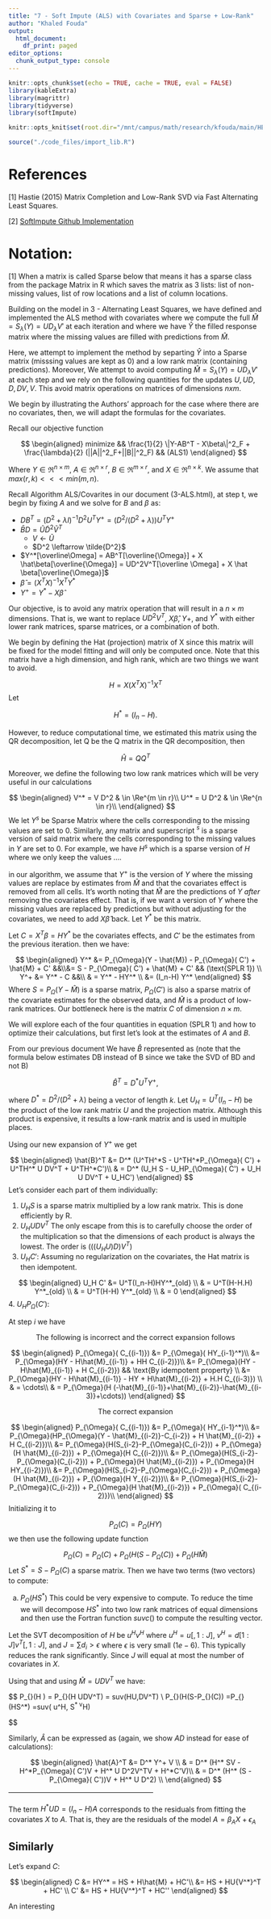 ```yaml
---
title: "7 - Soft Impute (ALS) with Covariates and Sparse + Low-Rank"
author: "Khaled Fouda"
output:
  html_document:
    df_print: paged
editor_options:
  chunk_output_type: console
---
```




```r
knitr::opts_chunk$set(echo = TRUE, cache = TRUE, eval = FALSE)
library(kableExtra)
library(magrittr)
library(tidyverse)
library(softImpute)

knitr::opts_knit$set(root.dir="/mnt/campus/math/research/kfouda/main/HEC/Youssef/HEC_MAO_COOP/")
```


```r
source("./code_files/import_lib.R")
```

# References

[1] Hastie (2015) Matrix Completion and Low-Rank SVD via Fast Alternating Least Squares.

[2] [SoftImpute Github Implementation](https://github.com/cran/softImpute/tree/b497771beea6c466266082524a9b0c91b98126a7)


# Notation:

[1] When a matrix is called Sparse below that means it has a sparse class from the package Matrix in R which saves the matrix as 3 lists: list of non-missing values, list of row locations and a list of column locations.

Building on the model in 3 - Alternating Least Squares, we have defined and implemented the ALS method with covariates where we compute the full $\hat{M}=S_\lambda(Y)=UD_\lambda V'$ at each iteration and where we have $\hat{Y}$ the filled response matrix where the missing values are filled with predictions from $\hat{M}$. 

Here, we attempt to implement the method by separting $\hat{Y}$ into a Sparse matrix  (misssing values are kept as 0) and a low rank matrix (containing predictions). Moreover, We attempt to avoid computing $\hat{M}=S_\lambda(Y)=UD_\lambda V'$ at each step and we rely on the following quantities for the updates $U, UD,D,DV,V$. This avoid matrix operations on matrices of dimensions $nxm$. 


We begin by illustrating the Authors' approach for the case where there are no covariates, then, we will adapt the formulas for the covariates. 


Recall our objective function

$$
\begin{aligned}
minimize && \frac{1}{2} \|Y-AB^T - X\beta\|^2_F + \frac{\lambda}{2} (||A||^2_F+||B||^2_F)  && (ALS1)
\end{aligned}
$$


Where $Y \in \Re^{n\times m}$, $A \in \Re^{n\times r}$, $B \in \Re^{m \times r},$ and $X \in \Re^{n\times k}$.
We assume that $max(r,k) <<< min(m,n)$. 

Recall Algorithm ALS/Covarites in our document (3-ALS.html), at step t,  we begin by fixing $A$ and we solve for $B$ and $\beta$ as:
  
   -  $DB^T = (D^2 + \lambda I)^{-1}D^2U^TY^+ = (D^2/(D^2+\lambda))U^TY^+$
   -  $\bar{B}D = \tilde{U}\tilde{D}^2\tilde{V}^T$
      -  $V \leftarrow \tilde{U}$
      -  $D^2 \leftarrow \tilde{D^2}$
   - $Y^*[\overline\Omega] = AB^T[\overline{\Omega}] + X \hat\beta[\overline{\Omega}] = UD^2V^T[\overline \Omega] + X \hat \beta[\overline{\Omega}]$
   - $\hat{\beta} = (X^TX)^{-1} X^T Y^*$
   -  $Y^+= Y^* - X \hat \beta$
   
   
Our objective, is to avoid any matrix operation that will result in a $n\times m$ dimensions. That is, we want to replace $UD^2V^T$, $X\hat\beta$, $Y+$, and $Y^*$ with either lower rank matrices, sparse matrices, or a combination of both.

We begin by defining the Hat (projection) matrix of X since this matrix will be fixed for the model fitting and will only be computed once. Note that this matrix have a high dimension, and high rank, which are two things we want to avoid. 

$$
H = X (X^TX)^{-1} X^T
$$
Let 

$$
H^* = (I_n-H).
$$

However, to reduce computational time, we estimated this matrix using the QR decomposition,
let Q be the Q matrix in the QR decomposition, then

$$
 \hat{H} = Q Q^T
$$

Moreover, we define the following two low rank matrices which will be very useful in our calculations

$$
\begin{aligned}
V^* = V D^2  & \in \Re^{m \in r}\\
U^* = U D^2  & \in \Re^{n \in r}\\
\end{aligned}
$$
We let $Y^s$ be Sparse Matrix where the cells corresponding to the missing values are set to 0. Similarly, any matrix and superscript $^s$ is a sparse version of said matrix where the cells corresponding to the missing values in $Y$ are set to 0. For example, we have $H^s$ which is a sparse version of $H$ where we only keep the values ....


in our algorithm, we assume that $Y^+$ is the version of $Y$ where the missing values are replace by estimates from $\hat{M}$ and that the covariates effect is removed from all cells. 
It's worth noting that $\hat{M}$ are the predictions of $Y$ *after* removing the covariates effect. That is, if we want a version of $Y$ where the missing values are replaced by predictions but without adjusting for the covariates, we need to add $X\hat\beta$ back. Let $Y^*$ be this matrix.

Let $C = X^T\beta=HY^*$ be the covariates effects, and $C'$ be the estimates from the previous iteration.
then we have: 


$$
\begin{aligned}
Y^* &= P_{\Omega}(Y - \hat{M}) - P_{\Omega}( C') + \hat{M} + C' &&\\&= S  - P_{\Omega}( C') + \hat{M} + C' && (\text{SPLR 1}) \\
Y^+ &= Y^* - C &&\\
& = Y^* - HY^* \\
&= (I_n-H) Y^*
\end{aligned}
$$
Where $S = P_{\Omega}(Y - \hat{M})$ is a sparse matrix, $P_{\Omega}( C')$ is also a sparse matrix of the covariate estimates for the observed data, and $\hat{M}$ is a product of low-rank matrices. Our bottleneck here is the matrix $C$ of dimension $n \times m$.

We will explore each of the four quantities in equation (SPLR 1) and how to optimize their calculations, but first let's look at the estimates of $A$ and $B$.


From our previous document We have $\hat{B}$ represented as (note that the formula below estimates DB instead of B since we take the SVD of BD and not B)



$$
\hat{B}^T = D^* U^T Y^+,
$$

where $D^* = D^2/(D^2+\lambda)$ being a vector of length $k$. 
Let $U_H = U^T(I_n-H)$ be the product of the low rank matrix $U$ and the projection matrix. Although this product is expensive, it results a low-rank matrix and is used in multiple places.

Using our new expansion of $Y^+$ we get


$$
\begin{aligned}
\hat{B}^T &= D^* (U^TH^*S - U^TH^*P_{\Omega}( C') + U^TH^* U DV^T + U^TH^*C')\\
& = D^* (U_H S - U_HP_{\Omega}( C') + U_H U DV^T + U_HC')
\end{aligned}
$$
Let's consider each part of them individually:

1. $U_H S$ is a sparse matrix multiplied by a low rank matrix. This is done efficiently by R.
2. $U_H U DV^T$ The only escape from this is to carefully choose the order of the multiplication so that the dimensions of each product is always the lowest. The order is $(((U_H U) D)V^T)$
3. $U_H C'$: Assuming no regularization on the covariates, the Hat matrix is then idempotent.

$$
\begin{aligned}
U_H C' &= U^T(I_n-H)HY^*_{old} \\
& = U^T(H-H.H) Y^*_{old} \\
& = U^T(H-H) Y^*_{old} \\
& = 0
\end{aligned}
$$
4. $U_H P_{\Omega}( C')$:

At step $i$ we have

<p style="text-align: center;"> The following is incorrect and the correct expansion follows </p> 

$$
\begin{aligned}
P_{\Omega}( C_{(i-1)}) &= P_{\Omega}( HY_{i-1}^*)\\
&= P_{\Omega}(HY - H\hat{M}_{(i-1)} + HH C_{(i-2)})\\
&= P_{\Omega}(HY - H\hat{M}_{(i-1)} + H C_{(i-2)}) && \text{By idempotent property} \\
&= P_{\Omega}(HY - H\hat{M}_{(i-1)} - HY + H\hat{M}_{(i-2)} + H.H C_{(i-3)}) \\
& = \cdots\\
& = P_{\Omega}(H (-\hat{M}_{(i-1)}+\hat{M}_{(i-2)}-\hat{M}_{(i-3)}+\cdots))
\end{aligned}
$$

<p style="text-align: center;"> The correct expansion </p>


$$
\begin{aligned}
P_{\Omega}( C_{(i-1)}) &= P_{\Omega}( HY_{i-1}^*)\\
&= P_{\Omega}(HP_{\Omega}(Y - \hat{M}_{(i-2)}-C_{i-2}) + H \hat{M}_{(i-2)} + H C_{(i-2)})\\
&= P_{\Omega}(H(S_{i-2}-P_{\Omega}(C_{i-2})) + P_{\Omega}(H \hat{M}_{(i-2)}) + P_{\Omega}(H C_{(i-2)})\\
&= P_{\Omega}(H(S_{i-2}-P_{\Omega}(C_{i-2})) + P_{\Omega}(H \hat{M}_{(i-2)}) + P_{\Omega}(H HY_{(i-2)})\\
&= P_{\Omega}(H(S_{i-2}-P_{\Omega}(C_{i-2})) + P_{\Omega}(H \hat{M}_{(i-2)}) + P_{\Omega}(H Y_{(i-2)})\\
&= P_{\Omega}(H(S_{i-2}-P_{\Omega}(C_{i-2})) + P_{\Omega}(H \hat{M}_{(i-2)}) + P_{\Omega}( C_{(i-2)})\\
\end{aligned}
$$
Initializing it to

$$
P_{\Omega}( C)=P_{\Omega}(HY)
$$
we then use the following update function

$$
P_{\Omega}( C)=P_{\Omega}( C) +  P_{\Omega}(H(S-P_{\Omega}(C)) + P_{\Omega}(H \hat{M})  
$$
Let $S^* = S-P_{\Omega}( C)$ a sparse matrix. Then we have two terms (two vectors) to compute:

a. $P_{\Omega}(HS^*)$ This could be very expensive to compute. To reduce the time we will decompose $HS^*$ into two low rank matrices of equal dimensions and then use the Fortran function $suvc()$ to compute the resulting vector.

Let the SVT decomposition of $H$ be $u^Hv^H$ where $u^H=u[,1:J]$, $v^H=d[1:J]v^T[,1:J]$, and $J=\sum d_i>\epsilon$ where $\epsilon$ is very small ($1e-6$). This typically  reduces the rank significantly. Since $J$ will equal at most the number of covariates in $X$. 

Using that and using $\hat{M} = UDV^T$ we have:

$$
  P_{\Omega}(H \hat{M}) = P_{\Omega}(H UDV^T) = suv(HU,DV^T)   \\
  P_{\Omega}(H(S-P_{\Omega}(C)) =P_{\Omega}(HS^*) =suv( u^H, S^* v^H)

$$


Similarly, $\hat{A}$ can be expressed as (again, we show $AD$ instead for ease of calculations):


$$
\begin{aligned}
\hat{A}^T &= D^* Y^+ V \\
& = D^* (H^* SV - H^*P_{\Omega}( C')V + H^* U D^2V^TV + H^*C'V)\\
& = D^* (H^* (S -P_{\Omega}( C'))V + H^* U D^2) \\
\end{aligned}
$$
--------------------------------------------------------------

The term $H^*UD = (I_n-H)A$ corresponds to the residuals from fitting the covariates $X$ to $A$. That is, they are the residuals of the model $A = \beta_A X + \epsilon_A$

Similarly
---------------------------------------------

Let's expand $C$:

$$
\begin{aligned}
C &= HY^* = HS + H\hat{M} + HC'\\ &= HS + HU{V^*}^T + HC' \\
C' &= HS + HU{V^*}^T + HC''
\end{aligned}
$$

An interesting 






